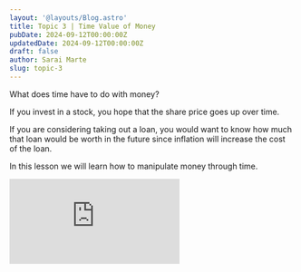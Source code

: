 ```yaml
---
layout: '@layouts/Blog.astro'
title: Topic 3 | Time Value of Money
pubDate: 2024-09-12T00:00:00Z 
updatedDate: 2024-09-12T00:00:00Z 
draft: false
author: Sarai Marte
slug: topic-3
---
```



What does time have to do with money?

If you invest in a stock, you hope that the share price goes up over time. 

If you are considering taking out a loan, you would want to know how much that loan would be worth in the future since inflation will increase the cost of the loan.  

In this lesson we will learn how to manipulate money through time.  

<iframe src="https://www.youtube.com/embed/GAzB7kGrLYA?si=88hz-6mh3USBFprc" title="YouTube video player" frameborder="0" allow="accelerometer; autoplay; clipboard-write; encrypted-media; gyroscope; picture-in-picture; web-share" referrerpolicy="strict-origin-when-cross-origin" allowfullscreen></iframe>
